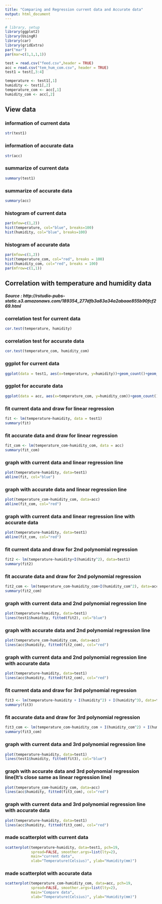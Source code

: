 ```yaml
---
title: "Comparing and Regression current data and Accurate data"
output: html_document
---
```


```r
# library, setup
library(ggplot2)
library(UsingR)
library(car)
library(gridExtra)
par("mar")
par(mar=c(1,1,1,1))
```

```r
test = read.csv("feed.csv",header = TRUE)
acc = read.csv("tem_hum_com.csv", header = TRUE)
test1 = test[,3:4]

temperature <- test1[,1]
humidity <- test1[,2]
temperature_com <- acc[,1]
humidity_com <- acc[,2]
```

## View data

### information of current data
```r
str(test1)
```

### information of accurate data
```r
str(acc)
```

### summarize of current data
```r
summary(test1)
```

### summarize of accurate data
```r
summary(acc)
```


### histogram of current data
```r
par(mfow=c(1,2))
hist(temperature, col="blue", breaks=100)
hist(humidity, col="blue", breaks=100)

```

### histogram of accurate data
```r
par(mfow=c(1,2))
hist(temperature_com, col="red", breaks = 100)
hist(humidity_com, col="red", breaks = 100)
par(mfrow=c(1,1))
```

## Correlation with temperature and humidity data
##### Source : http://rstudio-pubs-static.s3.amazonaws.com/189354_277dfb3a83a34a2abaae855b90fcf269.html


### correlation test for current data
```r
cor.test(temperature, humidity)
```

### correlation test for accurate data
```r
cor.test(temperature_com, humidity_com)
```

### ggplot for current data
```r
ggplot(data = test1, aes(x=temperature, y=humidity))+geom_count()+geom_smooth(method="lm")
```

### ggplot for accurate data
```r
ggplot(data = acc, aes(x=temperature_com, y=humidity_com))+geom_count()+geom_smooth(method="lm")
```

### fit current data and draw for linear regression
```r
fit <- lm(temperature~humidity, data = test1)
summary(fit)
```

### fit accurate data and draw for linear regression
```r
fit_com <- lm(temperature_com~humidity_com, data = acc)
summary(fit_com)
```

### graph with current data and linear regression line
```r
plot(temperature~humidity, data=test1)
abline(fit, col="blue")
```


### graph with accurate data and linear regression line
```r
plot(temperature_com~humidity_com, data=acc)
abline(fit_com, col="red")
```

### graph with current data and linear regression line with accurate data
```r
plot(temperature~humidity, data=test1)
abline(fit_com, col="red")
```

### fit current data and draw for 2nd polynomial regression
```r
fit2 <- lm(temperature~humidity+I(humidity^2), data=test1)
summary(fit2)
```

### fit accurate data and draw for 2nd polynomial regression
```r
fit2_com <- lm(temperature_com~humidity_com+I(humidity_com^2), data=acc)
summary(fit2_com)
```

### graph with current data and 2nd polynomial regression line
```r
plot(temperature~humidity, data=test1)
lines(test1$humidity, fitted(fit2), col="blue")
```

### graph with accurate data and 2nd polynomial regression line
```r
plot(temperature_com~humidity_com, data=acc)
lines(acc$humidity, fitted(fit2_com), col="red")
```

### graph with current data and 2nd polynomial regression line with accurate data
```r
plot(temperature~humidity, data=test1)
lines(acc$humidity, fitted(fit2_com), col="red")
```

### fit current data and draw for 3rd polynomial regression
```r
fit3 <- lm(temperature~humidity + I(humidity^2) + I(humidity^3), data=test1)
summary(fit3)
```

### fit accurate data and draw for 3rd polynomial regression
```r
fit3_com <- lm(temperature_com~humidity_com + I(humidity_com^2) + I(humidity_com^3), data=acc)
summary(fit3_com)
```

### graph with current data and 3rd polynomial regression line
```r
plot(temperature~humidity, data=test1)
lines(test1$humidity, fitted(fit3), col="blue")
```

### graph with accurate data and 3rd polynomial regression line(It's close same as linear regression line)
```r
plot(temperature_com~humidity_com, data=acc)
lines(acc$humidity, fitted(fit3_com), col="red")
```

### graph with current data and 3rd polynomial regression line with accurate data
```r
plot(temperature~humidity, data=test1)
lines(acc$humidity, fitted(fit3_com), col="red")
```

### made scatterplot with current data
```r
scatterplot(temperature~humidity, data=test1, pch=19,
            spread=FALSE, smoother.args=list(lty=2),
            main="current data",
            xlab="Temperature(Celsius)", ylab="Humidity(mm)")
```

### made scatterplot with accurate data
```r
scatterplot(temperature_com~humidity_com, data=acc, pch=19,
            spread=FALSE, smoother.args=list(lty=2),
            main="Compare data",
            xlab="Temperature(Celsius)", ylab="Humidity(mm)")
```
